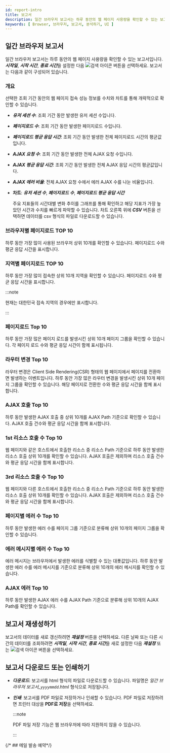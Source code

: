 ```yaml
---
id: report-intro
title: 보고서
description: 일간 브라우저 보고서는 하루 동안의 웹 페이지 사용량을 확인할 수 있는 보고서입니다. 
keywords: [ Browser, 브라우저, 보고서, 분석하기, UI ]
---
```



<Reportintrodesc />

## 일간 브라우저 보고서

일간 브라우저 보고서는 하루 동안의 웹 페이지 사용량을 확인할 수 있는 보고서입니다. ***시작일***, ***시작 시간***, ***종료 시간***을 설정한 다음 ![검색 아이콘](/img/ico-btn-search.png) 버튼을 선택하세요. 보고서는 다음과 같이 구성되어 있습니다.

### 개요

선택한 조회 기간 동안의 웹 페이지 접속 성능 정보를 수치와 차트를 통해 개략적으로 확인할 수 있습니다.

<ImgLang img='browser-report-summary.png' desc='개요' />

* ***유저 세션 수***: 조회 기간 동안 발생한 유저 세션 수입니다.

* ***페이지로드 수***: 조회 기간 동안 발생한 페이지로드 수입니다.

* ***페이지로드 평균 응답 시간***: 조회 기간 동안 발생한 전체 페이지로드 시간의 평균값입니다.

* ***AJAX 요청 수***: 조회 기간 동안 발생한 전체 AJAX 요청 수입니다.

* ***AJAX 평균 응답 시간***: 조회 기간 동안 발생한 전체 AJAX 응답 시간의 평균값입니다.

* ***AJAX 에러 비율***: 전체 AJAX 요청 수에서 에러 AJAX 수를 나눈 비율입니다.

* **차트**: ***유저 세션 수***,  ***페이지로드 수***, ***페이지로드 평균 응답 시간***

  주요 지표들의 시간대별 변화 추이를 그래프를 통해 확인하고 해당 지표가 가장 높았던 시간과 수치를 빠르게 파악할 수 있습니다. 차트 오른쪽 위에 ***CSV*** 버튼을 선택하면 데이터를 csv 형식의 파일로 다운로드할 수 있습니다.


### 브라우저별 페이지로드 TOP 10

하루 동안 가장 많이 사용된 브라우저 상위 10개를 확인할 수 있습니다. 페이지로드 수와 평균 응답 시간을 표시합니다.


### 지역별 페이지로드 TOP 10

하루 동안 가장 많이 접속한 상위 10개 지역을 확인할 수 있습니다. 페이지로드 수와 평균 응답 시간을 표시합니다.

:::note

현재는 대한민국 접속 지역의 경우에만 표시합니다.

:::


### 페이지로드 Top 10

하루 동안 가장 많은 페이지 로드를 발생시킨 상위 10개 페이지 그룹을 확인할 수 있습니다. 각 페이지 로드 수와 평균 응답 시간이 함께 표시됩니다.


### 라우터 변경 Top 10

라우터 변경은 Client Side Rendering(CSR) 형태의 웹 페이지에서 페이지를 전환하면 발생하는 이벤트입니다. 하루 동안 가장 많은 라우터 변경을 발생시킨 상위 10개 페이지 그룹을 확인할 수 있습니다. 해당 페이지로 전환한 수와 평균 응답 시간을 함께 표시합니다.


### AJAX 호출 Top 10

하루 동안 발생한 AJAX 호출 중 상위 10개를 AJAX Path 기준으로 확인할 수 있습니다. AJAX 호출 건수와 평균 응답 시간을 함께 표시합니다.


### 1st 리소스 호출 수 Top 10

웹 페이지와 같은 호스트에서 호출한 리소스 중 리소스 Path 기준으로 하루 동안 발생한 리소스 호출 상위 10개를 확인할 수 있습니다. AJAX 호출은 제외하며 리소스 호출 건수와 평균 응답 시간을 함께 표시합니다.


### 3rd 리소스 호출 수 Top 10

웹 페이지와 다른 호스트에서 호출한 리소스 중 리소스 Path 기준으로 하루 동안 발생한 리소스 호출 상위 10개를 확인할 수 있습니다. AJAX 호출은 제외하며 리소스 호출 건수와 평균 응답 시간을 함께 표시합니다.


### 페이지별 에러 수 Top 10

하루 동안 발생한 에러 수를 페이지 그룹 기준으로 분류해 상위 10개의 페이지 그룹을 확인할 수 있습니다.


### 에러 메시지별 에러 수 Top 10

에러 메시지는 브라우저에서 발생한 에러를 식별할 수 있는 대푯값입니다. 하루 동안 발생한 에러 수를 에러 메시지를 기준으로 분류해 상위 10개의 에러 메시지를 확인할 수 있습니다.


### AJAX 에러 Top 10

하루 동안 발생한 AJAX 에러 수를 AJAX Path 기준으로 분류해 상위 10개의 AJAX Path를 확인할 수 있습니다.


## 보고서 재생성하기

보고서의 데이터를 새로 갱신하려면 ***재설정*** 버튼을 선택하세요. 다른 날짜 또는 다른 시간의 데이터를 조회하려면 ***시작일***, ***시작 시간***, ***종료 시간***을 새로 설정한 다음 ***재설정*** 또는 ![검색 아이콘](/img/ico-btn-search.png) 버튼을 선택하세요.


## 보고서 다운로드 또는 인쇄하기

* ***다운로드***: 보고서를 html 형식의 파일로 다운로드할 수 있습니다. 파일명은 *일간 브라우저 보고서_`yyyymmdd`.html* 형식으로 저장됩니다.

* ***인쇄***: 보고서를 PDF 파일로 저장하거나 인쇄할 수 있습니다. PDF 파일로 저장하려면 프린터 대상을 **PDF로 저장**을 선택하세요.

  :::note

  PDF 파일 저장 기능은 웹 브라우저에 따라 지원하지 않을 수 있습니다.

  :::


{/* ## 메일 발송 예약*/}

<Reportintromailschedule /> 